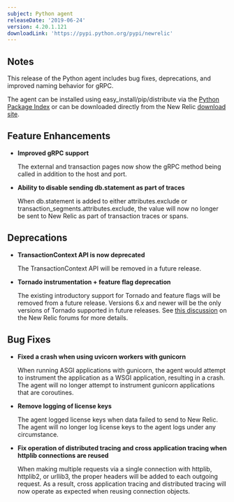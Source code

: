 ```yaml
---
subject: Python agent
releaseDate: '2019-06-24'
version: 4.20.1.121
downloadLink: 'https://pypi.python.org/pypi/newrelic'
---
```


## Notes

This release of the Python agent includes bug fixes, deprecations, and improved naming behavior for gRPC.

The agent can be installed using easy_install/pip/distribute via the [Python Package Index](https://pypi.python.org/pypi/newrelic) or can be downloaded directly from the New Relic [download site](http://download.newrelic.com/python_agent/release).

## Feature Enhancements

* **Improved gRPC support**

  The external and transaction pages now show the gRPC method being called in addition to the host and port.
* **Ability to disable sending db.statement as part of traces**

  When db.statement is added to either attributes.exclude or transaction_segments.attributes.exclude, the value will now no longer be sent to New Relic as part of transaction traces or spans.

## Deprecations

* **TransactionContext API is now deprecated**

  The TransactionContext API will be removed in a future release.
* **Tornado instrumentation + feature flag deprecation**

  The existing introductory support for Tornado and feature flags will be removed from a future release. Versions 6.x and newer will be the only versions of Tornado supported in future releases. See [this discussion](https://discuss.newrelic.com/t/python-tornado-support/75613) on the New Relic forums for more details.

## Bug Fixes

* **Fixed a crash when using uvicorn workers with gunicorn**

  When running ASGI applications with gunicorn, the agent would attempt to instrument the application as a WSGI application, resulting in a crash. The agent will no longer attempt to instrument gunicorn applications that are coroutines.
* **Remove logging of license keys**

  The agent logged license keys when data failed to send to New Relic. The agent will no longer log license keys to the agent logs under any circumstance.
* **Fix operation of distributed tracing and cross application tracing when httplib connections are reused**

  When making multiple requests via a single connection with httplib, httplib2, or urllib3, the proper headers will be added to each outgoing request. As a result, cross application tracing and distributed tracing will now operate as expected when reusing connection objects.
